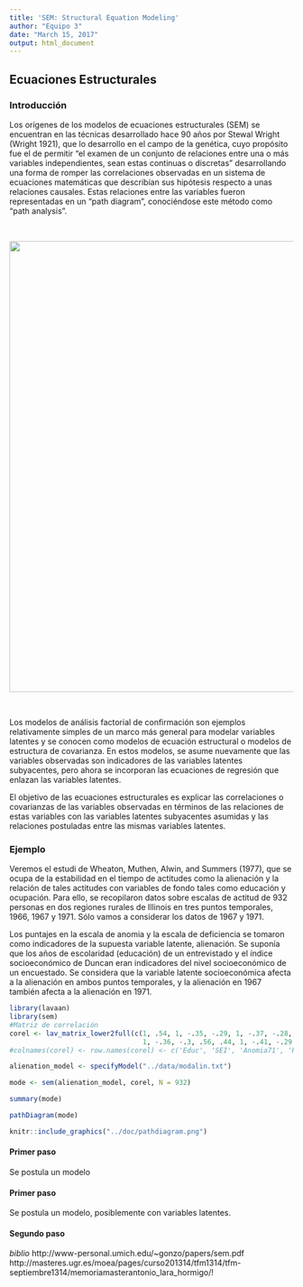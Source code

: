 ```yaml
---
title: 'SEM: Structural Equation Modeling'
author: "Equipo 3"
date: "March 15, 2017"
output: html_document
---
```


## Ecuaciones Estructurales

### Introducción 

Los orígenes de los modelos de ecuaciones estructurales (SEM) se encuentran en las
técnicas desarrollado hace 90 años por Stewal Wright (Wright 1921), que lo desarrollo
en el campo de la genética, cuyo propósito fue el de permitir "el examen de un conjunto
de relaciones entre una o más variables independientes, sean estas continuas o discretas" desarrollando una forma de romper las correlaciones observadas en un sistema de ecuaciones matemáticas que describían sus hipótesis respecto a unas relaciones
causales. Estas relaciones entre las variables fueron representadas en un “path
diagram”, conociéndose este método como “path analysis”.

<br>

<img src="../doc/tikz6.png" width="800px"/>

<br>

Los modelos de análisis factorial de confirmación son ejemplos relativamente simples de un marco más general para modelar variables latentes y se conocen como modelos de ecuación estructural o modelos de estructura de covarianza. En estos modelos, se asume nuevamente que las variables observadas son indicadores de las variables latentes subyacentes, pero ahora se incorporan las ecuaciones de regresión que enlazan las variables latentes.

El objetivo de las ecuaciones estructurales es explicar las correlaciones o covarianzas de las variables observadas en términos de las relaciones de estas variables con las variables latentes subyacentes asumidas y las relaciones postuladas entre las mismas variables latentes. 

### Ejemplo

Veremos el estudi de Wheaton, Muthen, Alwin, and Summers (1977), que se ocupa de la estabilidad en el tiempo de actitudes como la alienación y la relación de tales actitudes con variables de fondo tales como educación y ocupación. Para ello, se recopilaron datos sobre escalas de actitud de 932 personas en dos regiones rurales de Illinois en tres puntos temporales, 1966, 1967 y 1971. Sólo vamos a considerar los datos de 1967 y 1971.

Los puntajes en la escala de anomia y la escala de deficiencia se tomaron como indicadores de la supuesta variable latente, alienación. Se suponía que los años de escolaridad (educación) de un entrevistado y el índice socioeconómico de Duncan eran indicadores del nivel socioeconómico de un encuestado. Se considera que la variable latente socioeconómica afecta a la alienación en ambos puntos temporales, y la alienación en 1967 también afecta a la alienación en 1971.

```r
library(lavaan)
library(sem)
#Matriz de correlación 
corel <- lav_matrix_lower2full(c(1, .54, 1, -.35, -.29, 1, -.37, -.28, .67,
                                 1, -.36, -.3, .56, .44, 1, -.41, -.29, .47, .52, .66, 1))
#colnames(corel) <- row.names(corel) <- c('Educ', 'SEI', 'Anomia71', 'Powles71', #'Anomia67', 'Powles67')

alienation_model <- specifyModel("../data/modalin.txt")

mode <- sem(alienation_model, corel, N = 932)

summary(mode)
```

```r
pathDiagram(mode)
```

```r
knitr::include_graphics("../doc/pathdiagram.png")
```



#### Primer paso

Se postula un modelo 

#### Primer paso

Se postula un modelo, posiblemente con variables latentes.

#### Segundo paso 




*biblio*
http://www-personal.umich.edu/~gonzo/papers/sem.pdf
http://masteres.ugr.es/moea/pages/curso201314/tfm1314/tfm-septiembre1314/memoriamasterantonio_lara_hormigo/!